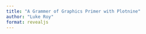 ```yaml
---
title: "A Grammer of Graphics Primer with Plotnine"
author: "Luke Roy"
format: revealjs
---
```





